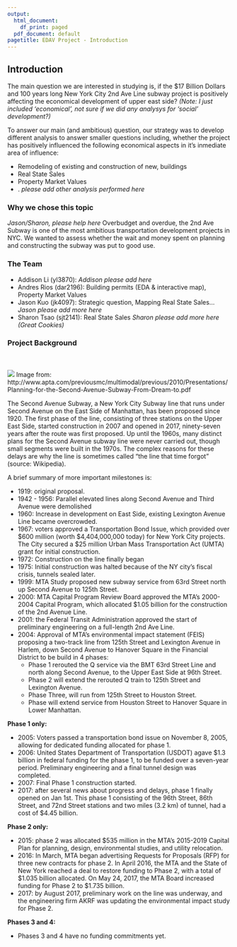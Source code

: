 ---
output:
  html_document:
    df_print: paged
  pdf_document: default
pagetitle: EDAV Project - Introduction
---

## Introduction

The main question we are interested in studying is, if the $17 Billion Dollars and 100 years long New York City 2nd Ave Line subway project is positively affecting the economical development of upper east side? _(Note: I just included 'economical', not sure if we did any analysys for 'social' development?)_

To answer our main (and ambitious) question, our strategy was to develop different analysis to answer smaller questions including, whether the project has positively influenced the following economical aspects in it's inmediate area of influence: 

* Remodeling of existing and construction of new, buildings
* Real State Sales
* Property Market Values
* . _please add other analysis performed here_


### Why we chose this topic
_Jason/Sharon, please help here_ Overbudget and overdue, the 2nd Ave Subway is one of the most ambitious transportation development projects in NYC. We wanted to assess whether the wait and money spent on planning and constructing the subway was put to good use.
  
  
### The Team

* Addison Li (yl3870): _Addison please add here_
* Andres Rios (dar2196): Building permits (EDA & interactive map), Property Market Values
* Jason Kuo (jk4097): Strategic question, Mapping Real State Sales... _Jason please add more here_
* Sharon Tsao (sjt2141): Real State Sales _Sharon please add more here (Great Cookies)_
  
  
### Project Background
<br><br>
![](images/3D-view-phases.png)
Image from: http://www.apta.com/previousmc/multimodal/previous/2010/Presentations/Planning-for-the-Second-Avenue-Subway-From-Dream-to.pdf
<br>

The Second Avenue Subway, a New York City Subway line that runs under Second Avenue on the East Side of Manhattan, has been proposed since 1920. The first phase of the line, consisting of three stations on the Upper East Side, started construction in 2007 and opened in 2017, ninety-seven years after the route was first proposed. Up until the 1960s, many distinct plans for the Second Avenue subway line were never carried out, though small segments were built in the 1970s. The complex reasons for these delays are why the line is sometimes called "the line that time forgot" (source: Wikipedia).

A brief summary of more important milestones is:

* 1919: original proposal.   
* 1942 - 1956: Parallel elevated lines along Second Avenue and Third Avenue were demolished  
* 1960: Increase in development on East Side, existing Lexington Avenue Line became overcrowded.  
* 1967: voters approved a Transportation Bond Issue, which provided over $600 million (worth $4,404,000,000 today) for New York City projects. The City secured a $25 million Urban Mass Transportation Act (UMTA) grant for initial construction.  
* 1972: Construction on the line finally began   
* 1975: Initial construction was halted because of the NY city's fiscal crisis, tunnels sealed later. 
* 1999: MTA Study proposed new subway service from 63rd Street north up Second Avenue to 125th Street.
* 2000: MTA Capital Program Review Board approved the MTA's 2000-2004 Capital Program, which allocated $1.05 billion for the construction of the 2nd Avenue Line.  
* 2001: the Federal Transit Administration approved the start of preliminary engineering on a full-length 2nd Ave Line.  
* 2004: Approval of MTA's environmental impact statement (FEIS) proposing a two-track line from 125th Street and Lexington Avenue in Harlem, down Second Avenue to Hanover Square in the Financial District to be build in 4 phases:  
  + Phase 1 rerouted the Q service via the BMT 63rd Street Line and north along Second Avenue, to the   Upper East Side at 96th Street. 
  + Phase 2 will extend the rerouted Q train to 125th Street and Lexington Avenue.   
  + Phase Three, will run from 125th Street to Houston Street.   
  + Phase will extend service from Houston Street to Hanover Square in Lower Manhattan.  
  
__Phase 1 only:__  

* 2005: Voters passed a transportation bond issue on November 8, 2005, allowing for dedicated funding allocated for phase 1.  
* 2006: United States Department of Transportation (USDOT) agave $1.3 billion in federal funding for the phase 1, to be funded over a seven-year period. Preliminary engineering and a final tunnel design was completed.  
* 2007: Final Phase 1 construction started.  
* 2017: after several news about progress and delays, phase 1 finally opened on Jan 1st. This phase 1 consisting of the 96th Street, 86th Street, and 72nd Street stations and two miles (3.2 km) of tunnel, had a cost of $4.45 billion.

__Phase 2 only:__  

* 2015: phase 2 was allocated $535 million in the MTA's 2015-2019 Capital Plan for planning, design, environmental studies, and utility relocation.  
* 2016: In March, MTA began advertising Requests for Proposals (RFP) for three new contracts for phase 2. In April 2016, the MTA and the State of New York reached a deal to restore funding to Phase 2, with a total of $1.035 billion allocated. On May 24, 2017, the MTA Board increased funding for Phase 2 to $1.735 billion.  
* 2017: by August 2017, preliminary work on the line was underway, and the engineering firm AKRF was updating the environmental impact study for Phase 2. 

__Phases 3 and 4:__  

* Phases 3 and 4 have no funding commitments yet.  
